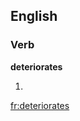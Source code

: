 
==English==

===Verb===
'''deteriorates'''

# {{third-person singular of|[[deteriorate]]}}

[[fr:deteriorates]]